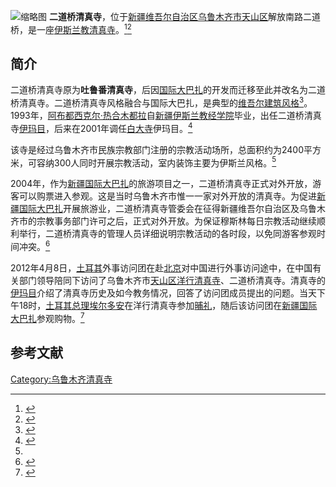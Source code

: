 {{coord|43.77859|87.61553|display=title}}
[[File:乌鲁木齐市二道桥清真寺.jpg|缩略图]]
'''二道桥清真寺'''，位于[[新疆维吾尔自治区|新疆维吾尔自治区]][[乌鲁木齐市|乌鲁木齐市]][[天山区|天山区]]解放南路二道桥，是一座[[伊斯兰教|伊斯兰教]][[清真寺|清真寺]]。<ref>{{Cite web |url=http://news.163.com/12/1026/02/8EN6IQIJ00014JB6.html |title=古尔邦节新疆乌鲁木齐公交40辆专车直达民族公墓，网易，2012-10-26 |access-date=2014-05-17 |archive-url=https://web.archive.org/web/20140517225314/http://news.163.com/12/1026/02/8EN6IQIJ00014JB6.html |archive-date=2014-05-17 |dead-url=yes }}</ref><ref name=yhds>{{Cite web |url=http://www.ts.cn/GB/channel59/869/881/200508/12/177064.html |title=风光名胜，天山网，2005-08-12 |access-date=2014-05-17 |archive-url=https://web.archive.org/web/20140517153345/http://www.ts.cn/GB/channel59/869/881/200508/12/177064.html |archive-date=2014-05-17 |dead-url=yes }}</ref>

==简介==
二道桥清真寺原为'''吐鲁番清真寺'''，后因[[国际大巴扎|国际大巴扎]]的开发而迁移至此并改名为二道桥清真寺。二道桥清真寺风格融合与国际大巴扎，是典型的[[维吾尔建筑风格|维吾尔建筑风格]]<ref>{{cite journal |author1=努尔古丽·阿不都苏力 |author2=李月圆 |title=乌鲁木齐解放南路清真寺现状调查及特点分析 |journal=中国穆斯林 |date=2012 |issue=02 |pages=33-35 |doi=10.16293/j.cnki.cn11-1345/b.2012.02.011}}</ref>。1993年，[[阿布都西克尔·热合木都拉|阿布都西克尔·热合木都拉]]自[[新疆伊斯兰教经学院|新疆伊斯兰教经学院]]毕业，出任二道桥清真寺[[伊玛目|伊玛目]]，后来在2001年调任[[白大寺|白大寺]]伊玛目。<ref>{{Cite web |url=http://news.xinhuanet.com/politics/2009-08/02/content_11812138_2.htm |title=人民日报文章：“不许玷污清真寺”，新华网，2009-08-02 |accessdate=2014-05-17 |archive-date=2009-08-05 |archive-url=https://web.archive.org/web/20090805080632/http://news.xinhuanet.com/politics/2009-08/02/content_11812138_2.htm |dead-url=no }}</ref>

该寺是经过乌鲁木齐市民族宗教部门注册的宗教活动场所，总面积约为2400平方米，可容纳300人同时开展宗教活动，室内装饰主要为伊斯兰风格。<ref name=sohu/>

2004年，作为[[新疆国际大巴扎|新疆国际大巴扎]]的旅游项目之一，二道桥清真寺正式对外开放，游客可以购票进入参观。这是当时乌鲁木齐市惟一一家对外开放的清真寺。为促进[[新疆国际大巴扎|新疆国际大巴扎]]开展旅游业，二道桥清真寺管委会在征得新疆维吾尔自治区及乌鲁木齐市的宗教事务部门许可之后，正式对外开放。为保证穆斯林每日宗教活动继续顺利举行，二道桥清真寺的管理人员详细说明宗教活动的各时段，以免同游客参观时间冲突。<ref name=sohu>{{Cite web |url=http://news.sohu.com/2004/05/13/56/news220115684.shtml |title=乌鲁木齐二道桥清真寺 首次接纳国内外的游客，搜狐，2004-05-13 |accessdate=2014-05-17 |archive-date=2005-12-05 |archive-url=https://web.archive.org/web/20051205124136/http://news.sohu.com/2004/05/13/56/news220115684.shtml |dead-url=no }}</ref>

2012年4月8日，[[土耳其|土耳其]]外事访问团在赴[[北京|北京]]对中国进行外事访问途中，在中国有关部门领导陪同下访问了乌鲁木齐市[[天山区|天山区]][[洋行清真寺|洋行清真寺]]、二道桥清真寺。清真寺的[[伊玛目|伊玛目]]介绍了清真寺历史及如今教务情况，回答了访问团成员提出的问题。当天下午18时，[[土耳其总理|土耳其总理]][[埃尔多安|埃尔多安]]在洋行清真寺参加[[晡礼|晡礼]]，随后该访问团在[[新疆国际大巴扎|新疆国际大巴扎]]参观购物。<ref>{{Cite web |url=http://www.xjtsq.gov.cn/content.jsp?urltype=news.NewsContentUrl&wbnewsid=23801&wbtreeid=1019 |title=土耳其外事访问团访问天山区洋行寺、二道桥寺，天山区人民政府，2012-04-09 |accessdate=2014-05-17 |archive-date=2014-05-17 |archive-url=https://web.archive.org/web/20140517135758/http://www.xjtsq.gov.cn/content.jsp?urltype=news.NewsContentUrl&wbnewsid=23801&wbtreeid=1019 |dead-url=no }}</ref>

==参考文献==
{{reflist}}

[[Category:乌鲁木齐清真寺|Category:乌鲁木齐清真寺]]